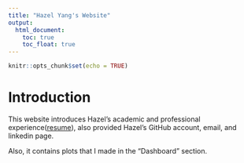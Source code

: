 ```yaml
---
title: "Hazel Yang's Website"
output: 
  html_document:
    toc: true
    toc_float: true
---
```


```r
knitr::opts_chunk$set(echo = TRUE)
```

# Introduction

This website introduces Hazel's academic and professional experience([resume](resume.html)), also provided Hazel's GitHub account, email, and linkedin page.

Also, it contains plots that I made in the "Dashboard" section.


